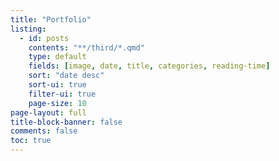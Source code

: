 ```yaml
---
title: "Portfolio"
listing:
  - id: posts
    contents: "**/third/*.qmd"
    type: default
    fields: [image, date, title, categories, reading-time] 
    sort: "date desc"
    sort-ui: true
    filter-ui: true
    page-size: 10     
page-layout: full
title-block-banner: false
comments: false
toc: true
---
```




